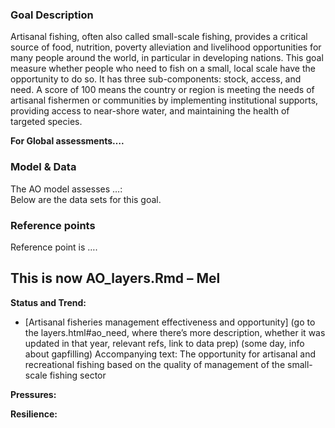 ### Goal Description

Artisanal fishing, often also called small-scale fishing, provides a critical source of food, nutrition, poverty alleviation and livelihood opportunities for many people around the world, in particular in developing nations. This goal measure whether people who need to fish on a small, local scale have the opportunity to do so. It has three sub-components: stock, access, and need. A score of 100 means the country or region is meeting the needs of artisanal fishermen or communities by implementing institutional supports, providing access to near-shore water, and maintaining the health of targeted species. 

**For Global assessments....** 

### Model & Data 

The AO model assesses ...:   
Below are the data sets for this goal.

### Reference points 

Reference point is ....

## This is now AO_layers.Rmd -- Mel

**Status and Trend:**

- [Artisanal fisheries management effectiveness and opportunity] (go to the layers.html#ao_need, where there's more description,  whether it was updated in that year, relevant refs, link to data prep) (some day, info about gapfilling)
Accompanying text: The opportunity for artisanal and recreational fishing based on the quality of management of the small-scale fishing sector

**Pressures:**  

**Resilience:** 
